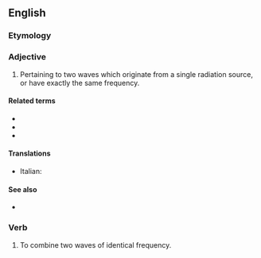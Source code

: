 ==English==

===Etymology===
{{confix|en|homo|dyne}}

===Adjective===
{{en-adj|-}}

# {{lb|en|physics|of radiation}} Pertaining to two waves which originate from a single radiation source, or have exactly the same frequency.

====Related terms====
* {{l|en|heterodyne}}
* {{l|en|intradyne}}
* {{l|en|synchrodyne}}

====Translations====
{{trans-top}}
* Italian: {{t+|it|omodina}}
{{trans-mid}}
{{trans-bottom}}

====See also====
* {{pedia|homodyne detection}}

===Verb===
{{en-verb}}

# To combine two waves of identical frequency.